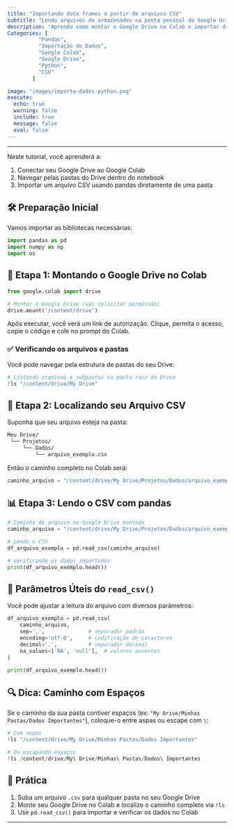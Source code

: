 ```yaml
---
title: "Importando data frames a partir de arquivos CSV"
subtitle: "Lendo arquivos do armazenados na pasta pessoal do Google Drive"
description: "Aprenda como montar o Google Drive no Colab e importar dados de arquivos CSV usando pandas"
Categories: [
          "Pandas",
          "Importação de Dados",
          "Google Colab",
          "Google Drive",
          "Python",
          "CSV"
        ]

image: "images/importa-dados-python.png"
execute:
  echo: true
  warning: false
  include: true
  message: false
  eval: false
---
```


---

::: {.callout-tip title="Objetivos"}

Neste tutorial, você aprenderá a:

1. Conectar seu Google Drive ao Google Colab
2. Navegar pelas pastas do Drive dentro do notebook
3. Importar um arquivo CSV usando pandas diretamente de uma pasta

:::

## 🛠️ Preparação Inicial

Vamos importar as bibliotecas necessárias:

```python
import pandas as pd
import numpy as np
import os
```

## 🔗 Etapa 1: Montando o Google Drive no Colab

```python
from google.colab import drive

# Montar o Google Drive (vai solicitar permissão)
drive.mount('/content/drive')
```

Após executar, você verá um link de autorização. Clique, permita o acesso, copie o código e cole no prompt do Colab.

### ✅ Verificando os arquivos e pastas

Você pode navegar pela estrutura de pastas do seu Drive:

```python
# Listando arquivos e subpastas na pasta raiz do Drive
!ls "/content/drive/My Drive"
```

## 📁 Etapa 2: Localizando seu Arquivo CSV

Suponha que seu arquivo esteja na pasta:

```tex
Meu Drive/
 └── Projetos/
     └── Dados/
         └── arquivo_exemplo.csv
```

Então o caminho completo no Colab será:

```python
caminho_arquivo = "/content/drive/My Drive/Projetos/Dados/arquivo_exemplo.csv"
```

## 📊 Etapa 3: Lendo o CSV com pandas

```python
# Caminho do arquivo no Google Drive montado
caminho_arquivo = "/content/drive/My Drive/Projetos/Dados/arquivo_exemplo.csv"

# Lendo o CSV
df_arquivo_exemplo = pd.read_csv(caminho_arquivo)

# Verificando os dados importados
print(df_arquivo_exemplo.head())
```

## 🔧 Parâmetros Úteis do `read_csv()`

Você pode ajustar a leitura do arquivo com diversos parâmetros:

```python
df_arquivo_exemplo = pd.read_csv(
    caminho_arquivo,
    sep=',',              # separador padrão
    encoding='utf-8',     # codificação de caracteres
    decimal='.',          # separador decimal
    na_values=['NA', 'null'],  # valores ausentes
)

print(df_arquivo_exemplo.head())
```

## 🔍 Dica: Caminho com Espaços

Se o caminho da sua pasta contiver espaços (ex: `"My Drive/Minhas Pastas/Dados Importantes"`), coloque-o entre aspas ou escape com `\ `:

```python
# Com aspas
!ls "/content/drive/My Drive/Minhas Pastas/Dados Importantes"

# Ou escapando espaços
!ls /content/drive/My\ Drive/Minhas\ Pastas/Dados\ Importantes
```

## 🚀 Prática

1. Suba um arquivo `.csv` para qualquer pasta no seu Google Drive
2. Monte seu Google Drive no Colab e localize o caminho completo via `!ls`
3. Use `pd.read_csv()` para importar e verificar os dados no Colab

---
